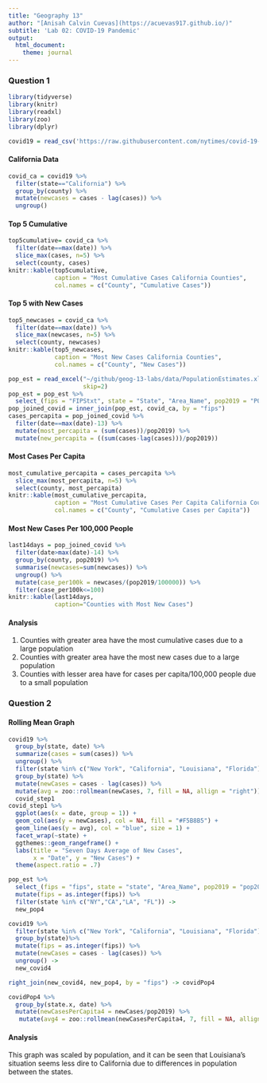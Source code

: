 ```yaml
---
title: "Geography 13"
author: "[Anisah Calvin Cuevas](https://acuevas917.github.io/)"
subtitle: 'Lab 02: COVID-19 Pandemic'
output:
  html_document:
    theme: journal
---
```

### Question 1
```r
library(tidyverse)
library(knitr)
library(readxl)
library(zoo)
library(dplyr)

covid19 = read_csv('https://raw.githubusercontent.com/nytimes/covid-19-data/master/us-counties.csv')
```

#### California Data
```r
covid_ca = covid19 %>%
  filter(state=="California") %>%
  group_by(county) %>%
  mutate(newcases = cases - lag(cases)) %>%
  ungroup()
```

#### Top 5 Cumulative
```r
top5cumulative= covid_ca %>%
  filter(date==max(date)) %>%
  slice_max(cases, n=5) %>%
  select(county, cases)
knitr::kable(top5cumulative,
             caption = "Most Cumulative Cases California Counties",
             col.names = c("County", "Cumulative Cases"))
```

#### Top 5 with New Cases
```r
top5_newcases = covid_ca %>%
  filter(date==max(date)) %>%
  slice_max(newcases, n=5) %>%
  select(county, newcases)
knitr::kable(top5_newcases,
             caption = "Most New Cases California Counties",
             col.names = c("County", "New Cases"))
```

```r
pop_est = read_excel("~/github/geog-13-labs/data/PopulationEstimates.xls",
                     skip=2)
pop_est = pop_est %>%
  select_(fips = "FIPStxt", state = "State", "Area_Name", pop2019 = "POP_ESTIMATE_2019")
pop_joined_covid = inner_join(pop_est, covid_ca, by = "fips")
cases_percapita = pop_joined_covid %>%
  filter(date==max(date)-13) %>%
  mutate(most_percapita = (sum(cases))/pop2019) %>%
  mutate(new_percapita = ((sum(cases-lag(cases)))/pop2019))
```

#### Most Cases Per Capita
```r
most_cumulative_percapita = cases_percapita %>%
  slice_max(most_percapita, n=5) %>%
  select(county, most_percapita)
knitr::kable(most_cumulative_percapita,
             caption = "Most Cumulative Cases Per Capita California Counties",
             col.names = c("County", "Cumulative Cases per Capita"))
```

#### Most New Cases Per 100,000 People
```r
last14days = pop_joined_covid %>%
  filter(date>max(date)-14) %>%
  group_by(county, pop2019) %>%
  summarise(newcases=sum(newcases)) %>%
  ungroup() %>%
  mutate(case_per100k = newcases/(pop2019/100000)) %>%
  filter(case_per100k<=100)
knitr::kable(last14days,
             caption="Counties with Most New Cases")
```

#### Analysis
1. Counties with greater area have the most cumulative cases due to a large population
2. Counties with greater area have the most new cases due to a large population
3. Counties with lesser area have for cases per capita/100,000 people due to a small population

### Question 2
#### Rolling Mean Graph
```r
covid19 %>%
  group_by(state, date) %>%
  summarize(cases = sum(cases)) %>%
  ungroup() %>%
  filter(state %in% c("New York", "California", "Louisiana", "Florida")) %>%
  group_by(state) %>%
  mutate(newCases = cases - lag(cases)) %>%
  mutate(avg = zoo::rollmean(newCases, 7, fill = NA, allign = "right")) ->
  covid_step1 
covid_step1 %>%
  ggplot(aes(x = date, group = 1)) + 
  geom_col(aes(y = newCases), col = NA, fill = "#F5B8B5") +
  geom_line(aes(y = avg), col = "blue", size = 1) + 
  facet_wrap(~state) + 
  ggthemes::geom_rangeframe() +
  labs(title = "Seven Days Average of New Cases",
       x = "Date", y = "New Cases") + 
  theme(aspect.ratio = .7)
```

```r
pop_est %>%
  select_(fips = "fips", state = "state", "Area_Name", pop2019 = "pop2019") %>%
  mutate(fips = as.integer(fips)) %>%
  filter(state %in% c("NY","CA","LA", "FL")) ->
  new_pop4
```


```r
covid19 %>%
  filter(state %in% c("New York", "California", "Louisiana", "Florida")) %>%
  group_by(state)%>%
  mutate(fips = as.integer(fips)) %>%
  mutate(newCases = cases - lag(cases)) %>%
  ungroup() ->
  new_covid4
```

```r
right_join(new_covid4, new_pop4, by = "fips") -> covidPop4
```

```r
covidPop4 %>%
  group_by(state.x, date) %>%
  mutate(newCasesPerCapita4 = newCases/pop2019) %>%
   mutate(avg4 = zoo::rollmean(newCasesPerCapita4, 7, fill = NA, allign = "right"))
```

#### Analysis
This graph was scaled by population, and it can be seen that Louisiana's situation seems less dire to California due to differences in population between the states. 
